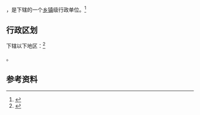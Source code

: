{{中国乡级行政区|65/27/23/400/000}}

'''{{PAGENAMEBASE}}'''，是{{PRC admin/fullname|65/27/23/400/000|3}}下辖的一个[[乡镇|乡镇]]级行政单位。<ref>{{PRC admin/ref sgc|{{PRC admin/parent|65/27/23/400/000}}}}</ref>

== 行政区划 ==

{{PAGENAMEBASE}}下辖以下地区：<ref>{{PRC admin/ref sgc|65/27/23/400/000}}</ref>

{{PRC admin/children|65/27/23/400/000}}。

== 参考资料 ==

{{reflist}}

{{行政区划小作品}}
{{PRC admin/navcat|65/27/23/400/000}}